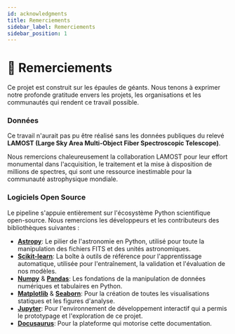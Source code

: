 ```yaml
---
id: acknowledgments
title: Remerciements
sidebar_label: Remerciements
sidebar_position: 1
---
```


# 🙏 Remerciements

Ce projet est construit sur les épaules de géants. Nous tenons à exprimer notre profonde gratitude envers les projets, les organisations et les communautés qui rendent ce travail possible.

### Données

Ce travail n'aurait pas pu être réalisé sans les données publiques du relevé **LAMOST (Large Sky Area Multi-Object Fiber Spectroscopic Telescope)**.

Nous remercions chaleureusement la collaboration LAMOST pour leur effort monumental dans l'acquisition, le traitement et la mise à disposition de millions de spectres, qui sont une ressource inestimable pour la communauté astrophysique mondiale.

### Logiciels Open Source

Le pipeline s'appuie entièrement sur l'écosystème Python scientifique open-source. Nous remercions les développeurs et les contributeurs des bibliothèques suivantes :

- **[Astropy](https://www.astropy.org/)**: Le pilier de l'astronomie en Python, utilisé pour toute la manipulation des fichiers FITS et des unités astronomiques.
- **[Scikit-learn](https://scikit-learn.org/)**: La boîte à outils de référence pour l'apprentissage automatique, utilisée pour l'entraînement, la validation et l'évaluation de nos modèles.
- **[Numpy](https://numpy.org/)** & **[Pandas](https://pandas.pydata.org/)**: Les fondations de la manipulation de données numériques et tabulaires en Python.
- **[Matplotlib](https://matplotlib.org/)** & **[Seaborn](https://seaborn.pydata.org/)**: Pour la création de toutes les visualisations statiques et les figures d'analyse.
- **[Jupyter](https://jupyter.org/)**: Pour l'environnement de développement interactif qui a permis le prototypage et l'exploration de ce projet.
- **[Docusaurus](https://docusaurus.io/)**: Pour la plateforme qui motorise cette documentation.
